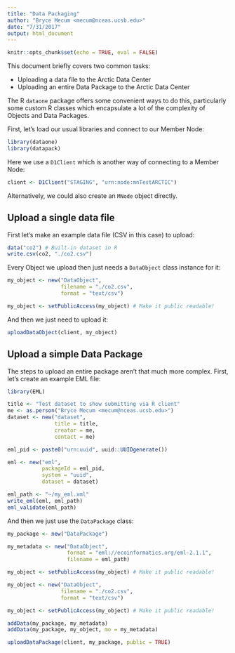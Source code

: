 ```yaml
---
title: "Data Packaging"
author: "Bryce Mecum <mecum@nceas.ucsb.edu>"
date: "7/31/2017"
output: html_document
---
```


```r
knitr::opts_chunk$set(echo = TRUE, eval = FALSE)
```

This document briefly covers two common tasks:

- Uploading a data file to the Arctic Data Center
- Uploading an entire Data Package to the Arctic Data Center

The R `dataone` package offers some convenient ways to do this, particularly some custom R classes which encapsulate a lot of the complexity of Objects and Data Packages.

First, let's load our usual libraries and connect to our Member Node:

```r
library(dataone)
library(datapack)
```

Here we use a `D1Client` which is another way of connecting to a Member Node:

```r
client <- D1Client("STAGING", "urn:node:mnTestARCTIC")
```

Alternatively, we could also create an `MNode` object directly.

## Upload a single data file

First let's make an example data file (CSV in this case) to upload:

```r
data("co2") # Built-in dataset in R
write.csv(co2, "./co2.csv")
```

Every Object we upload then just needs a `DataObject` class instance for it:

```r
my_object <- new("DataObject", 
                 filename = "./co2.csv",
                 format = "text/csv")

my_object <- setPublicAccess(my_object) # Make it public readable!
```

And then we just need to upload it:

```r
uploadDataObject(client, my_object)
```

## Upload a simple Data Package

The steps to upload an entire package aren't that much more complex.
First, let's create an example EML file:

```r
library(EML)

title <- "Test dataset to show submitting via R client"
me <- as.person("Bryce Mecum <mecum@nceas.ucsb.edu>")
dataset <- new("dataset",
               title = title,
               creator = me,
               contact = me)

eml_pid <- paste0("urn:uuid", uuid::UUIDgenerate())

eml <- new("eml",
           packageId = eml_pid,
           system = "uuid",
           dataset = dataset)

eml_path <- "~/my_eml.xml"
write_eml(eml, eml_path)
eml_validate(eml_path)
```

And then we just use the `DataPackage` class:

```r
my_package <- new("DataPackage")

my_metadata <- new("DataObject", 
                   format = "eml://ecoinformatics.org/eml-2.1.1", 
                   filename = eml_path)

my_object <- setPublicAccess(my_object) # Make it public readable!

my_object <- new("DataObject", 
                 filename = "./co2.csv",
                 format = "text/csv")

my_object <- setPublicAccess(my_object) # Make it public readable!

addData(my_package, my_metadata)
addData(my_package, my_object, mo = my_metadata)
```

```r
uploadDataPackage(client, my_package, public = TRUE)
```
